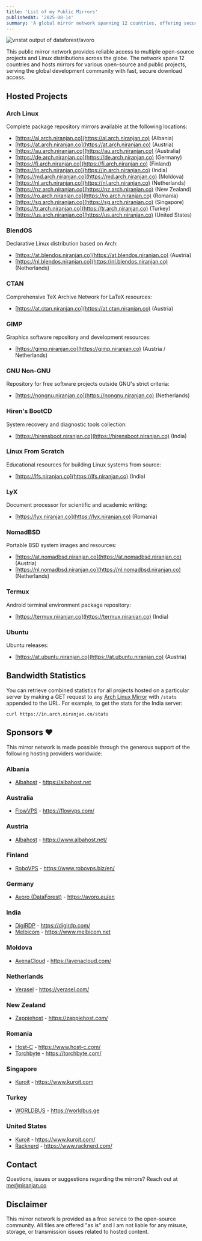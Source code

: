 ```yaml
---
title: 'List of my Public Mirrors'
publishedAt: '2025-08-14'
summary: 'A global mirror network spanning 12 countries, offering secure, fast, and always-available downloads for projects including Arch Linux, Ubuntu, Termux, and other public projects.'
---
```

![vnstat output of dataforest/avoro](/images/vnstat.png)

This public mirror network provides reliable access to multiple open-source projects and Linux distributions across the globe. The network spans 12 countries and hosts mirrors for various open-source and public projects, serving the global development community with fast, secure download access.

## Hosted Projects

### Arch Linux
Complete package repository mirrors available at the following locations:
- [https://al.arch.niranjan.co](https://al.arch.niranjan.co) (Albania)
- [https://at.arch.niranjan.co](https://at.arch.niranjan.co) (Austria)
- [https://au.arch.niranjan.co](https://au.arch.niranjan.co) (Australia)
- [https://de.arch.niranjan.co](https://de.arch.niranjan.co) (Germany)
- [https://fi.arch.niranjan.co](https://fi.arch.niranjan.co) (Finland)
- [https://in.arch.niranjan.co](https://in.arch.niranjan.co) (India)
- [https://md.arch.niranjan.co](https://md.arch.niranjan.co) (Moldova)
- [https://nl.arch.niranjan.co](https://nl.arch.niranjan.co) (Netherlands)
- [https://nz.arch.niranjan.co](https://nz.arch.niranjan.co) (New Zealand)
- [https://ro.arch.niranjan.co](https://ro.arch.niranjan.co) (Romania)
- [https://sg.arch.niranjan.co](https://sg.arch.niranjan.co) (Singapore)
- [https://tr.arch.niranjan.co](https://tr.arch.niranjan.co) (Turkey)
- [https://us.arch.niranjan.co](https://us.arch.niranjan.co) (United States)

### BlendOS
Declarative Linux distribution based on Arch:
- [https://at.blendos.niranjan.co](https://at.blendos.niranjan.co) (Austria)
- [https://nl.blendos.niranjan.co](https://nl.blendos.niranjan.co) (Netherlands)

### CTAN
Comprehensive TeX Archive Network for LaTeX resources:
- [https://at.ctan.niranjan.co](https://at.ctan.niranjan.co) (Austria)

### GIMP
Graphics software repository and development resources:
- [https://gimp.niranjan.co](https://gimp.niranjan.co) (Austria / Netherlands)

### GNU Non-GNU
Repository for free software projects outside GNU's strict criteria:
- [https://nongnu.niranjan.co](https://nongnu.niranjan.co) (Netherlands)

### Hiren's BootCD
System recovery and diagnostic tools collection:
- [https://hirensboot.niranjan.co](https://hirensboot.niranjan.co) (India)

### Linux From Scratch
Educational resources for building Linux systems from source:
- [https://lfs.niranjan.co](https://lfs.niranjan.co) (India)

### LyX
Document processor for scientific and academic writing:
- [https://lyx.niranjan.co](https://lyx.niranjan.co) (Romania)

### NomadBSD
Portable BSD system images and resources:
- [https://at.nomadbsd.niranjan.co](https://at.nomadbsd.niranjan.co) (Austria)
- [https://nl.nomadbsd.niranjan.co](https://nl.nomadbsd.niranjan.co) (Netherlands)

### Termux
Android terminal environment package repository:
- [https://termux.niranjan.co](https://termux.niranjan.co) (India)

### Ubuntu
Ubuntu releases:
- [https://at.ubuntu.niranjan.co](https://at.ubuntu.niranjan.co) (Austria)

## Bandwidth Statistics
You can retrieve combined statistics for all projects hosted on a particular server by making a GET request to any [Arch Linux Mirror](#arch-linux) with ` /stats ` appended to the URL.
For example, to get the stats for the India server:

```curl
curl https://in.arch.niranjan.co/stats
```

## Sponsors ❤️
This mirror network is made possible through the generous support of the following hosting providers worldwide:

### Albania
- [Albahost](https://albahost.net?utm_source=niranjan.co) - https://albahost.net

### Australia
- [FlowVPS](https://flowvps.com/?utm_source=niranjan.co) - https://flowvps.com/

### Austria
- [Albahost](https://www.albahost.net/?utm_source=niranjan.co) - https://www.albahost.net/

### Finland
- [RoboVPS](https://www.robovps.biz/en/?utm_source=niranjan.co) - https://www.robovps.biz/en/

### Germany
- [Avoro (DataForest)](https://avoro.eu/en?utm_source=niranjan.co) - https://avoro.eu/en

### India
- [DigiRDP](https://digirdp.com/?utm_source=niranjan.co) - https://digirdp.com/
- [Melbicom](https://www.melbicom.net?utm_source=niranjan.co) - https://www.melbicom.net

### Moldova
- [AvenaCloud](https://avenacloud.com/?utm_source=niranjan.co) - https://avenacloud.com/

### Netherlands
- [Verasel](https://verasel.com/?utm_source=niranjan.co) - https://verasel.com/

### New Zealand
- [Zappiehost](https://zappiehost.com/?utm_source=niranjan.co) - https://zappiehost.com/

### Romania
- [Host-C](https://www.host-c.com/?utm_source=niranjan.co) - https://www.host-c.com/
- [Torchbyte](https://torchbyte.com/?utm_source=niranjan.co) - https://torchbyte.com/

### Singapore
- [Kuroit](https://www.kuroit.com?utm_source=niranjan.co) - https://www.kuroit.com

### Turkey
- [WORLDBUS](https://worldbus.ge?utm_source=niranjan.co) - https://worldbus.ge

### United States
- [Kuroit](https://www.kuroit.com/?utm_source=niranjan.co) - https://www.kuroit.com/
- [Racknerd](https://www.racknerd.com/?utm_source=niranjan.co) - https://www.racknerd.com/

## Contact
Questions, issues or suggestions regarding the mirrors? Reach out at [me@niranjan.co](mailto:me@niranjan.co)

## Disclaimer
This mirror network is provided as a free service to the open-source community. All files are offered "as is" and I am not liable for any misuse, storage, or transmission issues related to hosted content.
